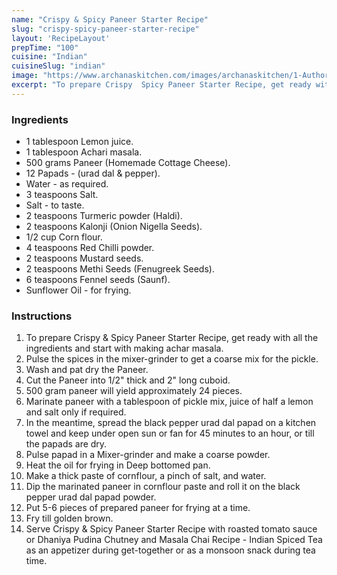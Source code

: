 ---
name: "Crispy & Spicy Paneer Starter Recipe"
slug: "crispy-spicy-paneer-starter-recipe"
layout: 'RecipeLayout'
prepTime: "100"
cuisine: "Indian"
cuisineSlug: "indian"
image: "https://www.archanaskitchen.com/images/archanaskitchen/1-Author/Paluk_Khanna/Crispy_Spicy_Paneer_Starter_recipe.jpg"
excerpt: "To prepare Crispy  Spicy Paneer Starter Recipe, get ready with all the ingredients and start with making achar masala"
---

### Ingredients

- 1 tablespoon Lemon juice.
- 1 tablespoon Achari masala.
- 500 grams Paneer (Homemade Cottage Cheese).
- 12 Papads - (urad dal & pepper).
- Water - as required.
- 3 teaspoons Salt.
- Salt - to taste.
- 2 teaspoons Turmeric powder (Haldi).
- 2 teaspoons Kalonji (Onion Nigella Seeds).
- 1/2 cup Corn flour.
- 4 teaspoons Red Chilli powder.
- 2 teaspoons Mustard seeds.
- 2 teaspoons Methi Seeds (Fenugreek Seeds).
- 6 teaspoons Fennel seeds (Saunf).
- Sunflower Oil - for frying.

### Instructions

1. To prepare Crispy & Spicy Paneer Starter Recipe, get ready with all the ingredients and start with making achar masala.
1. Pulse the spices in the mixer-grinder to get a coarse mix for the pickle.
1. Wash and pat dry the Paneer.
1. Cut the Paneer into 1/2" thick and 2" long cuboid.
1. 500 gram paneer will yield approximately 24 pieces.
1. Marinate paneer with a tablespoon of pickle mix, juice of half a lemon and salt only if required.
1. In the meantime, spread the black pepper urad dal papad on a kitchen towel and keep under open sun or fan for 45 minutes to an hour, or till the papads are dry.
1. Pulse papad in a Mixer-grinder and make a coarse powder.
1. Heat the oil for frying in Deep bottomed pan.
1. Make a thick paste of cornflour, a pinch of salt, and water.
1. Dip the marinated paneer in cornflour paste and roll it on the black pepper urad dal papad powder.
1. Put 5-6 pieces of prepared paneer for frying at a time.
1. Fry till golden brown.
1. Serve Crispy & Spicy Paneer Starter Recipe with roasted tomato sauce or Dhaniya Pudina Chutney and Masala Chai Recipe - Indian Spiced Tea as an appetizer during get-together or as a monsoon snack during tea time.
